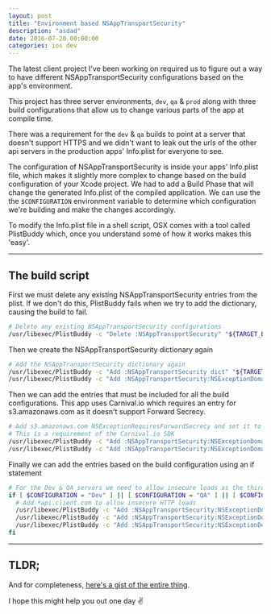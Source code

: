 ```yaml
---
layout: post
title: "Environment based NSAppTransportSecurity"
description: "asdad"
date: 2016-07-20 00:00:00
categories: ios dev
---
```


The latest client project I've been working on required us to figure out a way to have different NSAppTransportSecurity configurations based on the app's environment.

This project has three server environments, `dev`, `qa` & `prod` along with three build configurations that allow us to change various parts of the app at compile time.

There was a requirement for the `dev` & `qa` builds to point at a server that doesn't support HTTPS and we didn't want to leak out the urls of the other api servers in the production apps' Info.plist for everyone to see.

The configuration of NSAppTransportSecurity is inside your apps' Info.plist file, which makes it slightly more complex to change based on the build configuration of your Xcode project. We had to add a Build Phase that will change the generated Info.plist of the compiled application. We can use the the `$CONFIGURATION` environment variable to determine which configuration we're building and make the changes accordingly.

To modify the Info.plist file in a shell script, OSX comes with a tool called PlistBuddy which, once you understand some of how it works makes this 'easy'.

<hr />

## The build script

First we must delete any existing NSAppTransportSecurity entries from the plist. If we don't do this, PlistBuddy fails when we try to add the dictionary, causing the build to fail.

```sh
# Delete any existing NSAppTransportSecurity configurations
/usr/libexec/PlistBuddy -c "Delete :NSAppTransportSecurity" "${TARGET_BUILD_DIR}/${INFOPLIST_PATH}"
```

Then we create the NSAppTransportSecurity dictionary again

```sh
# Add the NSAppTransportSecurity dictionary again
/usr/libexec/PlistBuddy -c "Add :NSAppTransportSecurity dict" "${TARGET_BUILD_DIR}/${INFOPLIST_PATH}"
/usr/libexec/PlistBuddy -c "Add :NSAppTransportSecurity:NSExceptionDomains dict" "${TARGET_BUILD_DIR}/${INFOPLIST_PATH}"
```

Then we can add the entries that must be included for all the build configurations. This app uses Carnival.io which requires an entry for s3.amazonaws.com as it doesn't support Forward Secrecy.

```sh
# Add s3.amazonaws.com NSExceptionRequiresForwardSecrecy and set it to false
# This is a requirement of the Carnival.io SDK
/usr/libexec/PlistBuddy -c "Add :NSAppTransportSecurity:NSExceptionDomains:s3.amazonaws.com dict" "${TARGET_BUILD_DIR}/${INFOPLIST_PATH}"
/usr/libexec/PlistBuddy -c "Add :NSAppTransportSecurity:NSExceptionDomains:s3.amazonaws.com:NSExceptionRequiresForwardSecrecy bool false" "${TARGET_BUILD_DIR}/${INFOPLIST_PATH}"
```

Finally we can add the entries based on the build configuration using an if statement

```sh
# For the Dev & QA servers we need to allow insecure loads as the third party api doesn't have ssl on dev/staging
if [ $CONFIGURATION = "Dev" ] || [ $CONFIGURATION = "QA" ] || [ $CONFIGURATION = "QA-Release" ]; then
  # Add *api.client.com to allow insecure HTTP loads
  /usr/libexec/PlistBuddy -c "Add :NSAppTransportSecurity:NSExceptionDomains:api.client.com dict" "${TARGET_BUILD_DIR}/${INFOPLIST_PATH}"
  /usr/libexec/PlistBuddy -c "Add :NSAppTransportSecurity:NSExceptionDomains:api.client.com:NSTemporaryExceptionAllowsInsecureHTTPLoads bool true" "${TARGET_BUILD_DIR}/${INFOPLIST_PATH}"
  /usr/libexec/PlistBuddy -c "Add :NSAppTransportSecurity:NSExceptionDomains:api.client.com:NSIncludesSubdomains bool true" "${TARGET_BUILD_DIR}/${INFOPLIST_PATH}"
fi
```


<hr />

## TLDR;

And for completeness, [here's a gist of the entire thing](https://gist.github.com/wtsnz/938f8c9f304207d7fa01a3fd42a7c96c).

I hope this might help you out one day ✌️
